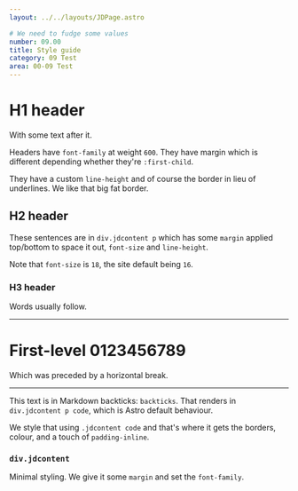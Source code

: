 ```yaml
---
layout: ../../layouts/JDPage.astro

# We need to fudge some values
number: 09.00
title: Style guide
category: 09 Test
area: 00-09 Test
---
```


# H1 header

With some text after it.

Headers have `font-family` at weight `600`. They have margin which is different depending whether they're `:first-child`.

They have a custom `line-height` and of course the border in lieu of underlines. We like that big fat border.

## H2 header

These sentences are in `div.jdcontent p` which has some `margin` applied top/bottom to space it out, `font-size` and `line-height`.

Note that `font-size` is `18`, the site default being `16`.

### H3 header

Words usually follow.

---

# First-level 0123456789

Which was preceded by a horizontal break.

---

This text is in Markdown backticks: `backticks`. That renders in `div.jdcontent p code`, which is Astro default behaviour.

We style that using `.jdcontent code` and that's where it gets the borders, colour, and a touch of `padding-inline`.

### `div.jdcontent`

Minimal styling. We give it some `margin` and set the `font-family`.
